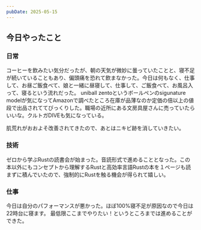 ```yaml
---
pubDate: 2025-05-15
---
```



## 今日やったこと

### 日常

コーヒーを飲みたい気分だったが、朝の天気が微妙に曇っていたことと、寝不足が続いていることもあり、偏頭痛を恐れて飲まなかった。今日は何もなく、仕事して、お昼ご飯食べて、娘と一緒に昼寝して、仕事して、ご飯食べて、お風呂入って、寝るという流れだった。
uniball zentoというボールペンのsigunature modelが気になってAmazonで調べたところ在庫が品薄なのか定価の倍以上の値段で出品されててびっくりした。職場の近所にある文房具屋さんに売っていたらいいな。クルトガDIVEも気になっている。

肌荒れがおおよそ改善されてきたので、あとはニキビ跡を消していきたい。

### 技術

ゼロから学ぶRustの読書会が始まった。音読形式で進めることとなった。この本以外にもコンセプトから理解するRustと高効率言語Rustの本を１ページも読まずに積んでいたので、強制的にRustを触る機会が得られて嬉しい。


### 仕事

今日は自分のパフォーマンスが悪かった。ほぼ100%寝不足が原因なので今日は22時台に寝ます。
最低限ここまでやりたい！というところまでは進めることができた。
